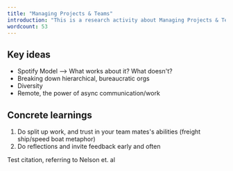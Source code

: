 ```yaml
---
title: "Managing Projects & Teams"
introduction: "This is a research activity about Managing Projects & Teams."
wordcount: 53
---
```



## Key ideas

- Spotify Model --> What works about it? What doesn't?
- Breaking down hierarchical, bureaucratic orgs
- Diversity
- Remote, the power of async communication/work

## Concrete learnings

1. Do split up work, and trust in your team mates's abilities (freight ship/speed boat metaphor)
2. Do reflections and invite feedback early and often

Test citation, referring to Nelson et. al <Citation id="ideationMetrics" hideAuthor />
